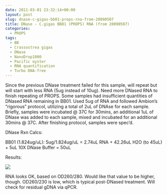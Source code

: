 ```yaml
---
date: 2011-03-01 23:32:14+00:00
layout: post
slug: dnase-c-gigas-bb01-props-rna-from-20090507
title: DNase - C.gigas BB01 (PROPS) RNA (from 20090507)
categories:
  - PROPS
tags:
  - BB
  - Crassostrea gigas
  - DNase
  - NanoDrop1000
  - Pacific oyster
  - RNA quantification
  - Turbo DNA-free
---
```


Since the previous DNase treatment failed for this sample, will repeat but will start with less RNA (5ug instead of 10ug). Need more DNased RNA to finish repeating of PROPS. Some samples had insufficient quantities of DNased RNA remaining in BB01. Used 5ug of RNA and followed Ambion's "rigorous" protocol, utilizing a total of 2uL of DNAse for each sample. Briefly, samples were incubated @ 37C for 30mins, an additional 1uL of DNase was added to each sample, mixed and incubated for an additional 30mins @ 37C. After finishing protocol, samples were spec'd.

DNase Rxn Calcs:

BB01 (1.824ug/uL): 5ug/1.824ug/uL = 2.74uL RNA + 42.26uL H2O (to 45uL) + 5uL 10X DNase Buffer = 50uL

Results:

![](https://eagle.fish.washington.edu/Arabidopsis/RNA%20Spec%20Readings/20110301%20DNased%20RNA.JPG)

RNA looks OK, based on OD260/280. Would like that value to be higher, though. OD260/230 is low, which is typical post-DNased treatment. Will check for residual gDNA via qPCR.
